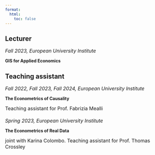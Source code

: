 ```yaml
---
format: 
  html:
    toc: false 
---
```


## Lecturer 

[_Fall 2023, European University Institute_]{style="font-size:16px"}

[__GIS for Applied Economics__]{.course}

## Teaching assistant

[_Fall 2022, Fall 2023, Fall 2024, European University Institute_]{style="font-size:16px"}

[__The Econometrics of Causality__]{.course}

[Teaching assistant for Prof. Fabrizia Mealli]{style="font-size:16px"}


####

[_Spring 2023, European University Institute_]{style="font-size:16px"}

[__The Econometrics of Real Data__]{.course}

[joint with Karina Colombo. Teaching assistant for Prof. Thomas Crossley]{style="font-size:16px"}
 

